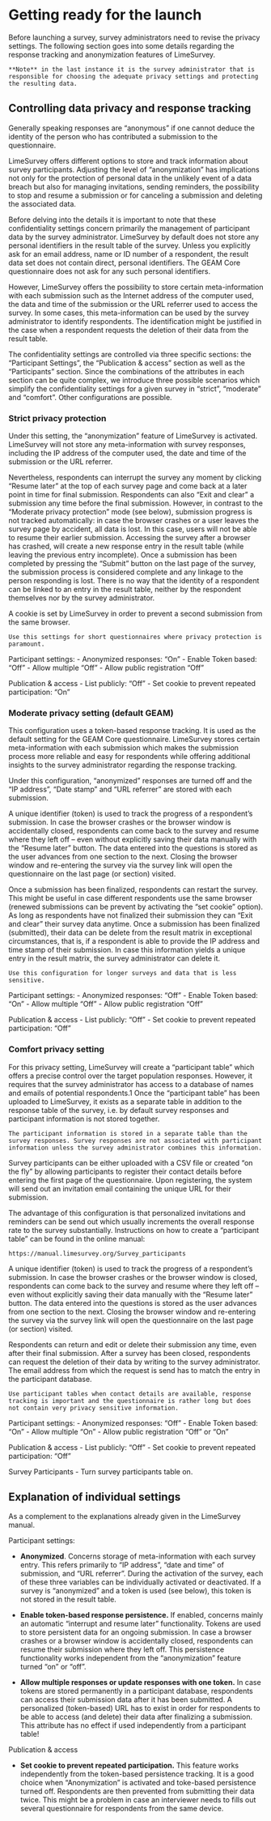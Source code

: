 # Getting ready for the launch


Before launching a survey, survey administrators need to revise the privacy settings.  The following section goes into some details regarding the response tracking and anonymization features of LimeSurvey. 

```block
**Note** in the last instance it is the survey administrator that is responsible for choosing the adequate privacy settings and protecting the resulting data. 
```


## Controlling data privacy and response tracking {#launch-control-privacy}
Generally speaking responses are “anonymous” if one cannot deduce the identity of the person who has contributed a submission to the questionnaire. 

LimeSurvey offers different options to store and track information about survey participants. Adjusting the level of “anonymization” has implications not only for the protection of personal data in the unlikely event of a data breach but also for managing invitations, sending reminders, the possibility to stop and resume a submission or for canceling a submission and deleting the associated data. 

Before delving into the details it is important to note that these confidentiality settings concern primarily the management of participant data by the survey administrator. LimeSurvey by default does not store any personal identifiers in the result table of the survey. Unless you explicitly ask for an email address, name or ID number of a respondent, the result data set does not contain direct, personal identifiers. The GEAM Core questionnaire does not ask for any such personal identifiers.  

However, LimeSurvey offers the possibility to store certain meta-information with each submission such as the Internet address of the computer used, the data and time of the submission or the URL referrer used to access the survey. In some cases, this meta-information can be used by the survey administrator to identify respondents. The identification might be justified in the case when a respondent requests the deletion of their data from the result table. 

The confidentiality settings are controlled via three specific sections: the “Participant Settings”, the “Publication & access” section as well as the “Participants” section. Since the combinations of the attributes in each section can be quite complex, we introduce three possible scenarios which simplify the confidentiality settings for a given survey in “strict”, “moderate” and “comfort”. Other configurations are possible.  

### Strict privacy protection
Under this setting, the “anonymization” feature of LimeSurvey is activated. LimeSurvey will not store any meta-information with survey responses, including the IP address of the computer used, the date and time of the submission or the URL referrer.

Nevertheless, respondents can interrupt the survey any moment by clicking “Resume later” at the top of each survey page and come back at a later point in time for final submission. Respondents can also "Exit and clear" a submission any time before the final submission. However, in contrast to the “Moderate privacy protection” mode (see below), submission progress is not tracked automatically: in case the browser crashes or a user leaves the survey page by accident, all data is lost. In this case, users will not be able to resume their earlier submission. Accessing the survey after a browser has crashed, will create a new response entry in the result table (while leaving the previous entry incomplete). 
Once a submission has been completed by pressing the “Submit” button on the last page of the survey, the submission process is considered complete and any linkage to the person responding is lost. There is no way that the identity of a respondent can be linked to an entry in the result table, neither by the respondent themselves nor by the survey administrator. 

A cookie is set by LimeSurvey in order to prevent a second submission from the same browser. 

```block
Use this settings for short questionnaires where privacy protection is paramount. 
```

Participant settings: 
- Anonymized responses: “On” 
- Enable Token based: “Off”
- Allow multiple “Off” 
- Allow public registration “Off” 

Publication & access
- List publicly: “Off”
- Set cookie to prevent repeated participation: “On” 


### Moderate privacy setting (default GEAM)
This configuration uses a token-based response tracking. It is used as the default setting for the GEAM Core questionnaire. LimeSurvey stores certain meta-information with each submission which makes the submission process more reliable and easy for respondents while offering additional insights to the survey administrator regarding the response tracking. 

Under this configuration, “anonymized” responses are turned off and the “IP address”, “Date stamp” and “URL referrer” are stored with each submission. 

A unique identifier (token) is used to track the progress of a respondent’s submission. In case the browser crashes or the browser window is accidentally closed, respondents can come back to the survey and resume where they left off – even without explicitly saving their data manually with the “Resume later” button. The data entered into the questions is stored as the user advances from one section to the next. Closing the browser window and re-entering the survey via the survey link will open the questionnaire on the last page (or section) visited. 

Once a submission has been finalized, respondents can restart the survey. This might be useful in case different respondents use the same browser (renewed submissions can be prevent by activating the “set cookie” option). 
As long as respondents have not finalized their submission they can “Exit and clear” their survey data anytime. Once a submission has been finalized (submitted), their data can be delete from the result matrix in exceptional circumstances, that is, if a respondent is able to provide the IP address and time stamp of their submission. In case this information yields a unique entry in the result matrix, the survey administrator can delete it. 

```block
Use this configuration for longer surveys and data that is less sensitive. 
```

Participant settings: 
- Anonymized responses: “Off” 
- Enable Token based: “On”
- Allow multiple “Off” 
- Allow public registration “Off” 
      
Publication & access
- List publicly: “Off”
- Set cookie to prevent repeated participation: “Off” 

### Comfort privacy setting 
For this privacy setting, LimeSurvey will create a “participant table” which offers a precise control over the target population responses. However, it requires that the survey administrator has access to a database of names and emails of potential respondents.1 Once the “participant table” has been uploaded to LimeSurvey, it exists as a separate table in addition to the response table of the survey, i.e. by default survey responses and participant information is not stored together. 

```block
The participant information is stored in a separate table than the survey responses. Survey responses are not associated with participant information unless the survey administrator combines this information.
```

Survey participants can be either uploaded with a CSV file or created “on the fly” by allowing participants to register their contact details before entering the first page of the questionnaire. Upon registering, the system will send out an invitation email containing the unique URL for their submission.

The advantage of this configuration is that personalized invitations and reminders can be send out which usually increments the overall response rate to the survey substantially. Instructions on how to create a “participant table” can be found  in the online manual: 

```block
https://manual.limesurvey.org/Survey_participants 
```

A unique identifier (token) is used to track the progress of a respondent’s submission. In case the browser crashes or the browser window is closed, respondents can come back to the survey and resume where they left off – even without explicitly saving their data manually with the “Resume later” button. The data entered into the questions is stored as the user advances from one section to the next. Closing the browser window and re-entering the survey via the survey link will open the questionnaire on the last page (or section) visited. 

Respondents can return and edit or delete their submission any time, even after their final submission. After a survey has been closed, respondents can request the deletion of their data by writing to the survey administrator. The email address from which the request is send has to match the entry in the participant database. 

```block
Use participant tables when contact details are available, response tracking is important and the questionnaire is rather long but does not contain very privacy sensitive information. 
```

Participant settings: 
- Anonymized responses: “Off” 
- Enable Token based: “On”
- Allow multiple “On” 
- Allow public registration “Off” or “On”  

Publication & access
- List publicly: “Off”
- Set cookie to prevent repeated participation: “Off” 

Survey Participants 
- Turn survey participants table on. 


## Explanation of individual settings
As a complement to the explanations already given in the LimeSurvey manual. 

Participant settings: 

- **Anonymized**. Concerns storage of meta-information with each survey entry. This refers primarily to “IP address”, “date and time” of submission, and “URL referrer”. During the activation of the survey, each of these three variables can be individually activated or deactivated. If a survey is “anonymized” and a token is used (see below), this token is not stored in the result table.  

- **Enable token-based response persistence.** If enabled, concerns mainly an automatic “interrupt and resume later” functionality. Tokens are used to store persistent data for an ongoing submission. In case a browser crashes or a browser window is accidentally closed, respondents can resume their submission where they left off. This persistence functionality works independent from the “anonymization” feature turned “on” or “off”. 

- **Allow multiple responses or update responses with one token.** In case tokens are stored permanently in a participant database, respondents can access their submission data after it has been submitted. A personalized (token-based) URL has to exist in order for respondents to be able to access (and delete) their data after finalizing a submission. This attribute has no effect if used independently from a participant table! 

Publication & access

- **Set cookie to prevent repeated participation.** This feature works independently from the token-based persistence tracking. It is a good choice when “Anonymization” is activated and toke-based persistence turned off. Respondents are then prevented from submitting their data twice. This might be a problem in case an interviewer needs to fills out several questionnaire for respondents from the same device.


